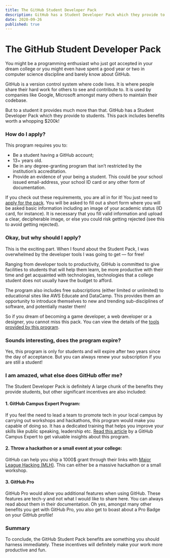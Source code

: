 ```yaml
---
title: The GitHub Student Developer Pack
description: GitHub has a Student Developer Pack which they provide to students. This pack includes benefits worth a whopping $200k!
date: 2020-09-26
published: true
---
```


# The GitHub Student Developer Pack

You might be a programming enthusiast who just got accepted in your dream college or you might even have spent a good year or two in computer science discipline and barely know about GitHub.

GitHub is a version control system where code lives. It is where people share their hard work for others to see and contribute to. It is used by companies like Google, Microsoft amongst many others to maintain their codebase.

But to a student it provides much more than that. GitHub has a Student Developer Pack which they provide to students. This pack includes benefits worth a whopping $200k!

### How do I apply?

This program requires you to:

- Be a student having a GitHub account;
- 13+ years old.
- Be in any degree-granting program that isn’t restricted by the institution’s accreditation.
- Provide an evidence of your being a student. This could be your school issued email-address, your school ID card or any other form of documentation.

If you check out these requirements, you are all in for it! You just need to [apply for the pack](https://education.github.com/pack). You will be asked to fill out a short form where you will be asked basic information including an image of your academic status (ID card, for instance). It is necessary that you fill valid information and upload a clear, decipherable image, or else you could risk getting rejected (see this to avoid getting rejected).

### Okay, but why should I apply?

This is the exciting part. When I found about the Student Pack, I was overwhelmed by the developer tools I was going to get — for free!

Ranging from developer tools to productivity, GitHub is committed to give facilities to students that will help them learn, be more productive with their time and get acquainted with technologies, technologies that a college student does not usually have the budget to afford.

The program also includes free subscriptions (either limited or unlimited) to educational sites like AWS Educate and DataCamp. This provides them an opportunity to introduce themselves to new and trending sub-disciplines of software, and potentially master them!

So if you dream of becoming a game developer, a web developer or a designer, you cannot miss this pack. You can view the details of the [tools provided by this program](https://education.github.com/pack#offers).

### Sounds interesting, does the program expire?

Yes, this program is only for students and will expire after two years since the day of acceptance. But you can always renew your subscription if you are still a student!

### I am amazed, what else does GitHub offer me?

The Student Developer Pack is definitely A large chunk of the benefits they provide students, but other significant incentives are also included:

#### 1. GitHub Campus Expert Program:

If you feel the need to lead a team to promote tech in your local campus by carrying out workshops and hackathons, this program would make you capable of doing so. It has a dedicated training that helps you improve your skills like public speaking, leadership etc. [Read this article](https://mjunaidkhalid.com/2020/09/07/github-campus-expert-program-how-to-become-one/) by a GitHub Campus Expert to get valuable insights about this program.

#### 2. Throw a hackathon or a small event at your college:

GitHub can help you ship a 1000$ grant through their links with [Major League Hacking (MLH)](https://mlh.io/). This can either be a massive hackathon or a small workshop.

#### 3. GitHub Pro

GitHub Pro would allow you additional features when using GitHub. These features are tech-y and not what I would like to share here. You can always read about them in their documentation. Oh yes, amongst many other benefits you get with GitHub Pro, you also get to boast about a Pro Badge on your GitHub profile!

### Summary

To conclude, the GitHub Student Pack benefits are something you should harness immediately. These incentives will definitely make your work more productive and fun.
